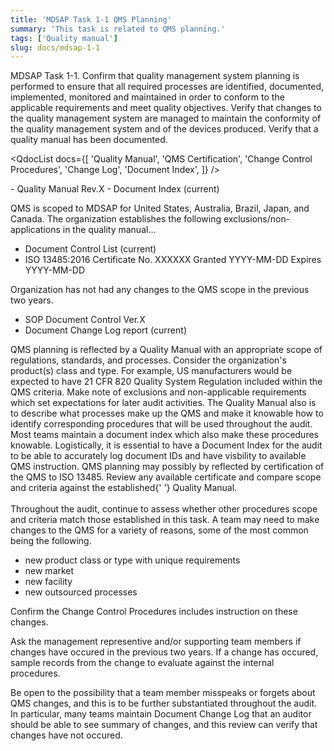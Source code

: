 ```yaml
---
title: 'MDSAP Task 1-1 QMS Planning'
summary: 'This task is related to QMS planning.'
tags: ['Quality manual']
slug: docs/mdsap-1-1
---
```



<RegLang>
  MDSAP Task 1-1. Confirm that quality management system planning is performed to ensure that all
  required processes are identified, documented, implemented, monitored and maintained in order to
  conform to the applicable requirements and meet quality objectives. Verify that changes to the
  quality management system are managed to maintain the conformity of the quality management system
  and of the devices produced. Verify that a quality manual has been documented.
</RegLang>

<QdocList
  docs={[
    'Quality Manual',
    'QMS Certification',
    'Change Control Procedures',
    'Change Log',
    'Document Index',
  ]}
/>

<ReportLang>
- Quality Manual Rev.X
- Document Index (current)

QMS is scoped to MDSAP for United States, Australia, Brazil, Japan, and Canada.
The organization establishes the following exclusions/non-applications in the quality manual...

- Document Control List (current)
- ISO 13485:2016 Certificate No. XXXXXX Granted YYYY-MM-DD Expires YYYY-MM-DD

Organization has not had any changes to the QMS scope in the previous two years.

- SOP Document Control Ver.X
- Document Change Log report (current)

</ReportLang>

<Subtask actionitem="Review the quality manual and document index.">
  QMS planning is reflected by a <Qdoc>Quality Manual</Qdoc> with an appropriate scope of
  regulations, standards, and processes. Consider the organization's product(s) class and type. For
  example, US manufacturers would be expected to have 21 CFR 820 Quality System Regulation included
  within the QMS criteria. Make note of exclusions and non-applicable requirements which set
  expectations for later audit activities. The <Qdoc>Quality Manual</Qdoc> also is to describe what
  processes make up the QMS and make it knowable how to identify corresponding procedures that will
  be used throughout the audit. Most teams maintain a <Qdoc>document index</Qdoc> which also make
  these procedures knowable. Logistically, it is essential to have a <Qdoc>Document Index</Qdoc> for
  the audit to be able to accurately log document IDs and have visbility to available QMS
  instruction.
</Subtask>

<Subtask actionitem="Review any QMS certificates">
  QMS planning may possibly by reflected by certification of the QMS to ISO 13485. Review any
  available certificate and compare scope and criteria against the established{' '}
  <Qdoc>Quality Manual</Qdoc>. <br />
  <br />
  Throughout the audit, continue to assess whether other procedures scope and criteria match those
  established in this task.
</Subtask>

<Subtask actionitem="Review change control procedures for instruction on QMS changes.">
A team may need to make changes to the QMS for a variety of reasons, some of the most common being the following.

- new product class or type with unique requirements
- new market
- new facility
- new outsourced processes

Confirm the <Qdoc>Change Control Procedures</Qdoc> includes instruction on these changes.

</Subtask>

<Subtask actionitem="Identify if QMS changes have occurred.">
  Ask the management representive and/or supporting team members if changes have occured in the previous two years.  If a change has occured, sample records from the change to evaluate against the internal procedures.

Be open to the possibility that a team member misspeaks or forgets about QMS changes, and this is to be further substantiated throughout the audit. In particular, many teams maintain <Qdoc>Document Change Log</Qdoc> that an auditor should be able to see summary of changes, and this review can verify that changes have not occured.

</Subtask>
